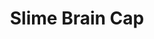 ---
title: "Slime Brain Cap"
meta_title: "Slime Brain Cap craft"
description: "Craft de Slime Brain Cap"
rank: "b"
draft: false
name: "Slime Brain Cap"
recipe_img: "https://wiki.pokexgames.com/images/9/95/Slime_Brain_Cap.png"
level: 68
craft_time: 28800
result: 1
value_npc: 1
ingredients:
  - name: "Ruby"
    quantity: 10
    item_img: "https://wiki.pokexgames.com/images/7/73/RubyMark.png"
    value_npc: 1
  - name: "Giant Ruby"
    quantity: 5
    item_img: "https://wiki.pokexgames.com/images/f/fe/Giant_Ruby.png"
    value_npc: 1
  - name: "Fins"
    quantity: 2
    item_img: "https://wiki.pokexgames.com/images/a/a7/Layer4.png"
    value_npc: 1
  - name: "Scythe"
    quantity: 2
    item_img: "https://wiki.pokexgames.com/images/2/2f/Scythe1.png"
    value_npc: 1
  - name: "Iron Bar"
    quantity: 40
    item_img: "https://wiki.pokexgames.com/images/6/6c/Iron_Bar.png"
    value_npc: 1
---